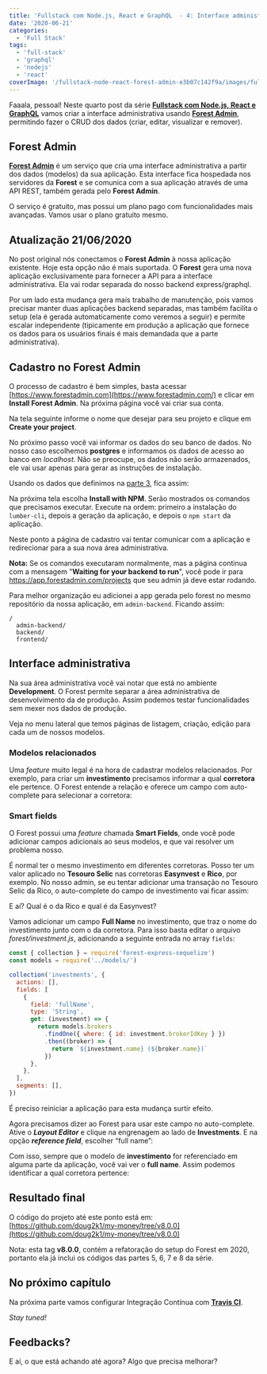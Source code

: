 ```yaml
---
title: 'Fullstack com Node.js, React e GraphQL  - 4: Interface administrativa com Forest Admin (Atualizado 2020)'
date: '2020-06-21'
categories:
  - 'Full Stack'
tags:
  - 'full-stack'
  - 'graphql'
  - 'nodejs'
  - 'react'
coverImage: '/fullstack-node-react-forest-admin-e3b07c142f9a/images/fullstack-4-1.png'
---
```


Faaala, pessoal! Neste quarto post da série [**Fullstack com Node.js, React e GraphQL**](/fullstack-node-react-graphql-introducao-2c2f18c757c4) vamos criar a interface administrativa usando [**Forest Admin**](https://www.forestadmin.com/), permitindo fazer o CRUD dos dados (criar, editar, visualizar e remover).

<PostImage
  src="/fullstack-node-react-forest-admin-e3b07c142f9a/images/fullstack-4-1-1024x558.png"
  width="1024"
  height="558"
  alt=""
/>

## Forest Admin

[**Forest Admin**](https://www.forestadmin.com/) é um serviço que cria uma interface administrativa a partir dos dados (modelos) da sua aplicação. Esta interface fica hospedada nos servidores da **Forest** e se comunica com a sua aplicação através de uma API REST, também gerada pelo **Forest Admin**.

O serviço é gratuito, mas possui um plano pago com funcionalidades mais avançadas. Vamos usar o plano gratuito mesmo.

## **Atualização 21/06/2020**

No post original nós conectamos o **Forest Admin** à nossa aplicação existente. Hoje esta opção não é mais suportada. O **Forest** gera uma nova aplicação exclusivamente para fornecer a API para a interface administrativa. Ela vai rodar separada do nosso backend express/graphql.

Por um lado esta mudança gera mais trabalho de manutenção, pois vamos precisar manter duas aplicações backend separadas, mas também facilita o setup (ela é gerada automaticamente como veremos a seguir) e permite escalar independente (tipicamente em produção a aplicação que fornece os dados para os usuários finais é mais demandada que a parte administrativa).

## Cadastro no Forest Admin

O processo de cadastro é bem simples, basta acessar [https://www.forestadmin.com](https://www.forestadmin.com/) e clicar em **Install Forest Admin**. Na próxima página você vai criar sua conta.

Na tela seguinte informe o nome que desejar para seu projeto e clique em **Create your project**.

No próximo passo você vai informar os dados do seu banco de dados. No nosso caso escolhemos **postgres** e informamos os dados de acesso ao banco em _localhost_. Não se preocupe, os dados não serão armazenados, ele vai usar apenas para gerar as instruções de instalação.

Usando os dados que definimos na [parte 3](/fullstack-node-react-graphql-postgresql-sequelize-11e646979b27/), fica assim:

<PostImage
  src="/fullstack-node-react-forest-admin-e3b07c142f9a/images/forest-database-connect-1024x829.png"
  width="1024"
  height="829"
  alt=""
/>

Na próxima tela escolha **Install with NPM**. Serão mostrados os comandos que precisamos executar. Execute na ordem: primeiro a instalação do `lumber-cli`, depois a geração da aplicação, e depois o `npm start` da aplicação.

Neste ponto a página de cadastro vai tentar comunicar com a aplicação e redirecionar para a sua nova área administrativa.

**Nota:** Se os comandos executaram normalmente, mas a página continua com a mensagem "**Waiting for your backend to run**", você pode ir para https://app.forestadmin.com/projects que seu admin já deve estar rodando.

Para melhor organização eu adicionei a app gerada pelo forest no mesmo repositório da nossa aplicação, em `admin-backend`. Ficando assim:

```
/
  admin-backend/
  backend/
  frontend/
```

## Interface administrativa

Na sua área administrativa você vai notar que está no ambiente **Development**. O Forest permite separar a área administrativa de desenvolvimento da de produção. Assim podemos testar funcionalidades sem mexer nos dados de produção.

<PostImage
  src="/fullstack-node-react-forest-admin-e3b07c142f9a/images/forest-admin-1-1024x400.png"
  width="1024"
  height="400"
  alt=""
/>

Veja no menu lateral que temos páginas de listagem, criação, edição para cada um de nossos modelos.

### Modelos relacionados

Uma _feature_ muito legal é na hora de cadastrar modelos relacionados. Por exemplo, para criar um **investimento** precisamos informar a qual **corretora** ele pertence. O Forest entende a relação e oferece um campo com auto-complete para selecionar a corretora:

<PostImage
  src="/fullstack-node-react-forest-admin-e3b07c142f9a/images/forest-admin-2-1024x427.png"
  width="1024"
  height="427"
  alt=""
/>

### Smart fields

O Forest possui uma _feature_ chamada **Smart Fields**, onde você pode adicionar campos adicionais ao seus modelos, e que vai resolver um problema nosso.

É normal ter o mesmo investimento em diferentes corretoras. Posso ter um valor aplicado no **Tesouro Selic** nas corretoras **Easynvest** e **Rico**, por exemplo. No nosso admin, se eu tentar adicionar uma transação no Tesouro Selic da Rico, o auto-complete do campo de investimento vai ficar assim:

<PostImage
  src="/fullstack-node-react-forest-admin-e3b07c142f9a/images/forest-admin-3-1024x322.jpg"
  width="1024"
  height="322"
  alt=""
/>

E aí? Qual é o da Rico e qual é da Easynvest?

Vamos adicionar um campo **Full Name** no investimento, que traz o nome do investimento junto com o da corretora. Para isso basta editar o arquivo _forest/investment.js_, adicionando a seguinte entrada no array `fields`:

```javascript
const { collection } = require('forest-express-sequelize')
const models = require('../models/')

collection('investments', {
  actions: [],
  fields: [
    {
      field: 'fullName',
      type: 'String',
      get: (investment) => {
        return models.brokers
          .findOne({ where: { id: investment.brokerIdKey } })
          .then((broker) => {
            return `${investment.name} (${broker.name})`
          })
      },
    },
  ],
  segments: [],
})
```

É preciso reiniciar a aplicação para esta mudança surtir efeito.

Agora precisamos dizer ao Forest para usar este campo no auto-complete. Ative o **_Layout Editor_** e clique na engrenagem ao lado de **Investments**. E na opção **_reference field_**, escolher “full name”:

<PostImage
  src="/fullstack-node-react-forest-admin-e3b07c142f9a/images/forest-admin-4-1024x206.png"
  width="1024"
  height="206"
  alt=""
/>

Com isso, sempre que o modelo de **investimento** for referenciado em alguma parte da aplicação, você vai ver o **full name**. Assim podemos identificar a qual corretora pertence:

<PostImage
  src="/fullstack-node-react-forest-admin-e3b07c142f9a/images/forest-admin-5-1024x283.png"
  width="1024"
  height="283"
  alt=""
/>

## Resultado final

O código do projeto até este ponto está em: [https://github.com/doug2k1/my-money/tree/v8.0.0](https://github.com/doug2k1/my-money/tree/v8.0.0)

Nota: esta tag **v8.0.0**, contém a refatoração do setup do Forest em 2020, portanto ela já inclui os códigos das partes 5, 6, 7 e 8 da série.

## No próximo capítulo

Na próxima parte vamos configurar Integração Contínua com [**Travis CI**](https://travis-ci.org/).

_Stay tuned!_

## Feedbacks?

E aí, o que está achando até agora? Algo que precisa melhorar?
